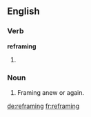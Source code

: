 ==English==

===Verb===
'''reframing'''

# {{present participle of|[[reframe]]}}

===Noun===
{{en-noun}}

# Framing anew or again.

[[de:reframing]]
[[fr:reframing]]